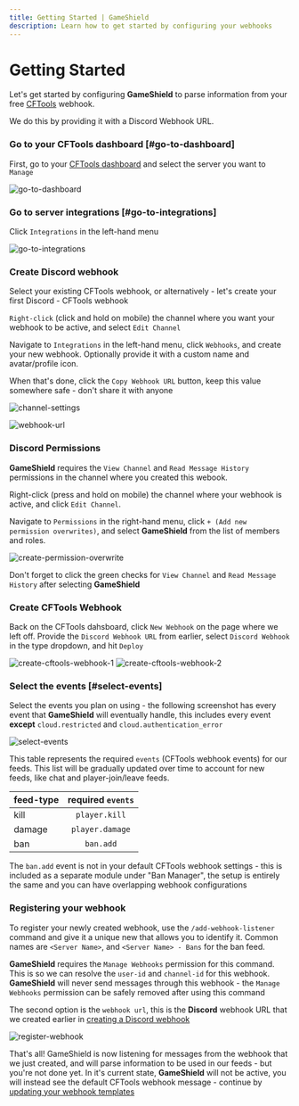 ```yaml
---
title: Getting Started | GameShield
description: Learn how to get started by configuring your webhooks
---
```



# Getting Started

Let's get started by configuring **GameShield** to parse information from your free [CFTools]() webhook.

We do this by providing it with a Discord Webhook URL. 

<Steps>

### Go to your CFTools dashboard [#go-to-dashboard]

First, go to your [CFTools dashboard](https://app.cftools.cloud/dashboard) and select the server you want to `Manage`

![go-to-dashboard](/images/guides/cftools-server-api-id/go-to-dashboard.png)

### Go to server integrations [#go-to-integrations]

Click `Integrations` in the left-hand menu

![go-to-integrations](/images/guides/gameshield-getting-started/go-to-integrations.png)

### Create Discord webhook

Select your existing CFTools webhook, or alternatively - let's create your first Discord - CFTools webhook

`Right-click` (click and hold on mobile) the channel where you want your webhook to be active, and select `Edit Channel`

Navigate to `Integrations` in the left-hand menu, click `Webhooks`, and create your new webhook. Optionally provide it with a custom name and avatar/profile icon.

When that's done, click the `Copy Webhook URL` button, keep this value somewhere safe - don't share it with anyone

![channel-settings](/images/guides/gameshield-getting-started/channel-settings.png)

![webhook-url](/images/guides/gameshield-getting-started/webhook-url.png)

### Discord Permissions

**GameShield** requires the `View Channel` and `Read Message History` permissions in the channel where you created this webook.

Right-click (press and hold on mobile) the channel where your webhook is active, and click `Edit Channel`.

Navigate to `Permissions` in the right-hand menu, click `+ (Add new permission overwrites)`, and select **GameShield** from the list of members and roles.

![create-permission-overwrite](/images/guides/gameshield-getting-started/create-permission-overwrite.png)

<Callout>Don't forget to click the green checks for `View Channel` and `Read Message History` after selecting **GameShield**</Callout>

### Create CFTools Webhook

Back on the CFTools dahsboard, click `New Webhook` on the page where we left off. Provide the `Discord Webhook URL` from earlier, select `Discord Webhook` in the type dropdown, and hit `Deploy`

![create-cftools-webhook-1](/images/guides/gameshield-getting-started/create-cftools-webhook-1.png)
![create-cftools-webhook-2](/images/guides/gameshield-getting-started/create-cftools-webhook-2.png)

### Select the events [#select-events]

Select the events you plan on using - the following screenshot has every event that **GameShield** will eventually handle, this includes every event **except** `cloud.restricted` and `cloud.authentication_error`

![select-events](/images/guides/gameshield-getting-started/select-events.png)

This table represents the required `events` (CFTools webhook events) for our feeds. This list will be gradually updated over time to account for new feeds, like chat and player-join/leave feeds.

| feed-type   | required `events` |
| :----- | :----: |
| kill    |  `player.kill`   |
| damage | `player.damage`  |
| ban | `ban.add` |

<Callout>The `ban.add` event is not in your default CFTools webhook settings - this is included as a separate module under "Ban Manager", the setup is entirely the same and you can have overlapping webhook configurations</Callout>

### Registering your webhook

To register your newly created webhook, use the `/add-webhook-listener` command and give it a unique new that allows you to identify it. Common names are `<Server Name>`, and `<Server Name> - Bans` for the ban feed.

<Callout>**GameShield** requires the `Manage Webhooks` permission for this command. This is so we can resolve the `user-id` and `channel-id` for this webhook. **GameShield** will never send messages through this webhook - the `Manage Webhooks` permission can be safely removed after using this command</Callout>

The second option is the `webhook url`, this is the **Discord** webhook URL that we created earlier in [creating a Discord webhook](#create-discord-webhook)

![register-webhook](/images/guides/gameshield-getting-started/register-webhook.png)

<Callout type="info">That's all! GameShield is now listening for messages from the webhook that we just created, and will parse information to be used in our feeds - but you're not done yet. In it's current state, **GameShield** will not be active, you will instead see the default CFTools webhook message - continue by [updating your webhook templates](/docs/gameshield-updating-webhook-templates)</Callout>

</Steps>
